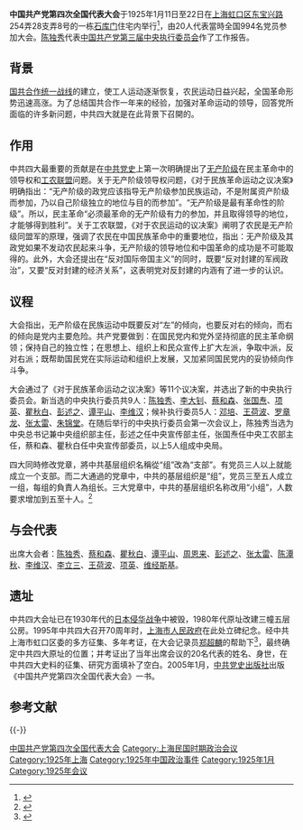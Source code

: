 {{Infobox recurring event
|事件名称   = 中国共产党第四次全国代表大会
|图像       = [[File:Zhongguogongchandang_Disici_Quanguodaibiaodahui_Yizhi.JPG|250px]]
|图像说明   = 中共四大遗址
|又名       = 中共四大
|主持人     = [[中国共产党中央委员会总书记|中共中央总书记]]：[[陈独秀|陈独秀]]
|参与者     = [[中国共产党第四次全国代表大会代表|中共四大代表]]：20人
|主要內容   = 选举[[中国共产党第四届中央执行委员会|第四届中央执行委员会]]
|地点       = {{flagicon|Shanghai|SIS}} [[上海公共租界|上海公共租界]][[虹口|虹口]][[东宝兴路|东宝兴路]]254弄28支弄8号
|日期       = {{start date|1925|01|11}} - 22日
|网站       = 
}}
'''中国共产党第四次全国代表大会'''于1925年1月11日至22日在[[上海|上海]][[虹口区|虹口区]][[东宝兴路|东宝兴路]]254弄28支弄8号的一栋[[石库门|石库门]]住宅内举行<ref>{{Cite web |url=http://www.jfdaily.com/gb/node2/node142/node200/userobject1ai763469.html |title=1987年上海市政府颁发文件加以确认 |accessdate=2009-06-30 |archive-date=2005-01-13 |archive-url=https://web.archive.org/web/20050113230932/http://www.jfdaily.com/gb/node2/node142/node200/userobject1ai763469.html |dead-url=no }}</ref>，由20人代表當時全国994名党员参加大会。[[陈独秀|陈独秀]]代表[[中国共产党第三届中央执行委员会|中国共产党第三届中央执行委员会]]作了工作报告。

==背景==
[[国共合作|国共合作]][[统一战线|统一战线]]的建立，使工人运动逐渐恢复，农民运动日益兴起，全国革命形势迅速高涨。为了总结国共合作一年来的经验，加强对革命运动的领导，回答党所面临的许多新问题，中共四大就是在此背景下召開的。

==作用==
中共四大最重要的贡献是在[[中共党史|中共党史]]上第一次明确提出了[[无产阶级|无产阶级]]在民主革命中的领导权和[[工农联盟|工农联盟]]问题。关于无产阶级领导权问题，《对于民族革命运动之议决案》明确指出：“无产阶级的政党应该指导无产阶级参加民族运动，不是附属资产阶级而参加，乃以自己阶级独立的地位与目的而参加”。“无产阶级是最有革命性的阶级”。所以，民主革命“必须最革命的无产阶级有力的参加，并且取得领导的地位，才能够得到胜利”。关于工农联盟，《对于农民运动的议决案》阐明了农民是无产阶级同盟军的原理，强调了农民在中国民族革命中的重要地位，指出：无产阶级及其政党如果不发动农民起来斗争，无产阶级的领导地位和中国革命的成功是不可能取得的。此外，大会还提出在“反对国际帝国主义”的同时，既要“反对封建的军阀政治”，又要“反对封建的经济关系”，这表明党对反封建的内涵有了进一步的认识。

==议程==
大会指出，无产阶级在民族运动中既要反对“左”的倾向，也要反对右的倾向，而右的倾向是党内主要危险。共产党要做到：在国民党内和党外坚持彻底的民主革命纲领；保持自己的独立性；在思想上、组织上和民众宣传上扩大左派，争取中派，反对右派；既帮助国民党在实际运动和组织上发展，又加紧同国民党内的妥协倾向作斗争。

大会通过了《对于民族革命运动之议决案》等11个议决案，并选出了新的中央执行委员会。新当选的中央执行委员共9人：[[陈独秀|陈独秀]]、[[李大钊|李大钊]]、[[蔡和森|蔡和森]]、[[张国焘|张国焘]]、[[项英|项英]]、[[瞿秋白|瞿秋白]]、[[彭述之|彭述之]]、[[谭平山|谭平山]]、[[李维汉|李维汉]]；候补执行委员5人：[[邓培|邓培]]、[[王荷波|王荷波]]、[[罗章龙|罗章龙]]、[[张太雷|张太雷]]、[[朱锦堂|朱锦堂]]。在随后举行的中央执行委员会第一次会议上，陈独秀当选为中央总书记兼中央组织部主任，彭述之任中央宣传部主任，张国焘任中央工农部主任，蔡和森、瞿秋白任中央宣传部委员，以上5人组成中央局。

四大同時修改党章，將中共基层组织名稱從“组”改為“支部”。有党员三人以上就能成立一个支部。而二大通過的党章中，中共的基层组织是“组”，党员三至五人成立一组，每组的負責人為组长。三大党章中，中共的基层组织名称改用“小组”，人数要求增加到五至十人。<ref>{{cite news |title=“支部”何时成为党的基层组织 |url=http://dangshi.people.com.cn/n1/2017/0718/c85037-29412837.html |accessdate=2022-01-11 |archive-date=2022-01-11 |archive-url=https://web.archive.org/web/20220111110951/http://dangshi.people.com.cn/n1/2017/0718/c85037-29412837.html }}</ref>

==与会代表==
出席大会者：[[陈独秀|陈独秀]]、[[蔡和森|蔡和森]]、[[瞿秋白|瞿秋白]]、[[谭平山|谭平山]]、[[周恩来|周恩来]]、[[彭述之|彭述之]]、[[张太雷|张太雷]]、[[陈潭秋|陈潭秋]]、[[李维汉|李维汉]]、[[李立三|李立三]]、[[王荷波|王荷波]]、[[项英|项英]]、[[维经斯基|维经斯基]]。

==遗址==
中共四大会址已在1930年代的[[日本侵华战争|日本侵华战争]]中被毁，1980年代原址改建三幢五层公房。1995年中共四大召开70周年时，[[上海市人民政府|上海市人民政府]]在此处立碑纪念。经中共上海市虹口区委的多方征集、多年考证，在大会记录员[[郑超麟|郑超麟]]的帮助下<ref>{{Cite web|title=联合时报-中共“四大”会址下落曾是悬案|url=http://www.shszx.gov.cn/node2/node4810/node4851/node4864/u1ai54481.html|accessdate=2020-08-17|work=www.shszx.gov.cn|archive-date=2020-11-04|archive-url=https://web.archive.org/web/20201104175415/http://www.shszx.gov.cn/node2/node4810/node4851/node4864/u1ai54481.html|dead-url=no}}</ref>，最终确定中共四大原址的位置；并考证出了当年出席会议的20名代表的姓名、身世，在中共四大史料的征集、研究方面填补了空白。2005年1月，[[中共党史出版社|中共党史出版社]]出版《中国共产党第四次全国代表大会》一书。

== 参考文献 ==
{{wikisource index}}
{{Reflist}}

{{-}}
{{s-start}}
{{s-before|[[中国共产党第三次全国代表大会|中国共产党第三次全国代表大会]]}}
{{s-title|[[中国共产党全国代表大会|中国共产党全国代表大会]]|第四次: 1925年1月11日—22日<br>任期: 1925年1月—1927年4月}}
{{s-after|[[中国共产党第五次全国代表大会|中国共产党第五次全国代表大会]]}}
{{s-end}}

{{中国共产党的会议}}

[[Category:中国共产党第四次全国代表大会|]]
[[Category:上海民国时期政治会议|Category:上海民国时期政治会议]]
[[Category:1925年上海|Category:1925年上海]]
[[Category:1925年中国政治事件|Category:1925年中国政治事件]]
[[Category:1925年1月|Category:1925年1月]]
[[Category:1925年会议|Category:1925年会议]]